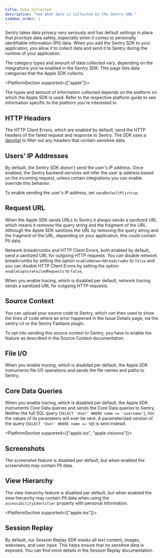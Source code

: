 ```yaml
---
title: Data Collected
description: "See what data is collected by the Sentry SDK."
sidebar_order: 1
---
```


Sentry takes data privacy very seriously and has default settings in place that prioritize data safety, especially when it comes to personally identifiable information (PII) data. When you add the Sentry SDK to your application, you allow it to collect data and send it to Sentry during the runtime of your application.

The category types and amount of data collected vary, depending on the integrations you've enabled in the Sentry SDK. This page lists data categories that the Apple SDK collects.

<PlatformSection supported={["apple"]}>

<Alert>
  The types and amount of information collected depends on the platform on which the Apple SDK is used. Refer to the <PlatformLink to="/">respective platform guide</PlatformLink> to see information specific to the platform you're interested in.
</Alert>

</PlatformSection>

## HTTP Headers

The <PlatformLink to="/configuration/http-client-errors">HTTP Client Errors</PlatformLink>, which are enabled by default, send the HTTP headers of the failed request and response to Sentry. The SDK uses a [denylist](https://github.com/getsentry/sentry-cocoa/blob/main/Sources/Swift/Tools/HTTPHeaderSanitizer.swift) to filter out any headers that contain sensitive data.

## Users' IP Addresses

By default, the Sentry SDK doesn't send the user's IP address. Once enabled, the Sentry backend services will infer the user ip address based on the incoming request, unless certain integrations you can enable override this behavior.

To enable sending the user's IP address, set <PlatformLink to="/configuration/options/#send-default-pii">`sendDefaultPii=true`</PlatformLink>.

## Request URL

When the Apple SDK sends URLs to Sentry it always sends a sanitized URL which means it removes the query string and the fragment of the URL. Although the Apple SDK sanitizes the URL by removing the query string and the fragment of the URL, depending on your application, this could contain PII data.

Network breadcrumbs and HTTP Client Errors, both enabled by default, send a sanitized URL for outgoing HTTP requests. You can disable network breadcrumbs by setting the option `enableNetworkBreadcrumbs` to `false` and you can disable HTTP Client Errors by setting the option `enableCaptureFailedRequests` to `false`.

When you enable <PlatformLink to="/tracing">tracing</PlatformLink>, which is disabled per default, <PlatformLink to="/tracing/instrumentation/automatic-instrumentation/#network-tracking"> network tracing</PlatformLink> sends a sanitized URL for outgoing HTTP requests.

## Source Context

You can upload your source code to Sentry, which can then used to show the lines of code where an error happened in the Issue Details page, via the <PlatformLink to="/sourcecontext/#1-manually-upload-with-the-sentry-cli">sentry-cli</PlatformLink> or the <PlatformLink to="/sourcecontext/#2-fastlane-plugin">Sentry Fastlane plugin</PlatformLink>.

To opt into sending this source context to Sentry, you have to enable the feature as described in <PlatformLink to="/sourcecontext/">the Source Context documentation</PlatformLink>.

## File I/O

When you enable tracing, which is disabled per default, the Apple SDK <PlatformLink to="/tracing/instrumentation/automatic-instrumentation/#file-io-tracing">instruments file I/O operations</PlatformLink> and sends the file names and paths to Sentry.

## Core Data Queries

When you enable <PlatformLink to="/tracing">tracing</PlatformLink>, which is disabled per default, the Apple SDK <PlatformLink to="/tracing/instrumentation/automatic-instrumentation/#core-data-tracing">instruments Core Data queries</PlatformLink> and sends the Core Data queries to Sentry. Neither the full SQL query (`SELECT 'User' WHERE name == 'username'`), nor the values of its parameters will ever be sent. A parameterized version of the query (`SELECT 'User' WHERE name == %@`) is sent instead.

<PlatformSection supported={["apple.ios", "apple.visionos"]}>

## Screenshots

The <PlatformLink to="/enriching-events/screenshots">screenshot feature</PlatformLink> is disabled per default, but when enabled the screenshots may contain PII data.

## View Hierarchy

The <PlatformLink to="/enriching-events/viewhierarchy">view hierarchy feature</PlatformLink> is disabled per default, but when enabled the view hierarchy may contain PII data when using the `accessibilityIdentifier` property with personal information.

</PlatformSection>

<PlatformSection supported={["apple.ios"]}>

## Session Replay

By default, our Session Replay SDK masks all text content, images, webviews, and user input. This helps ensure that no sensitive data is exposed. You can find <PlatformLink to="/session-replay/#privacy">more details in the Session Replay documentation</PlatformLink>.

</PlatformSection>
